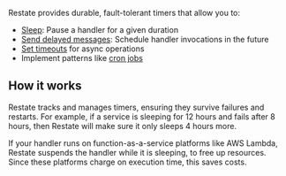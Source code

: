Restate provides durable, fault-tolerant timers that allow you to:
- [Sleep](#durable-sleep): Pause a handler for a given duration
- [Send delayed messages](#scheduling-async-tasks): Schedule handler invocations in the future
- [Set timeouts](#timers-and-timeouts) for async operations
- Implement patterns like [cron jobs](#cron-jobs)

## How it works

Restate tracks and manages timers, ensuring they survive failures and restarts.
For example, if a service is sleeping for 12 hours and fails after 8 hours, then Restate will make sure it only sleeps 4 hours more.

If your handler runs on function-as-a-service platforms like AWS Lambda, Restate suspends the handler while it is sleeping, to free up resources.
Since these platforms charge on execution time, this saves costs.